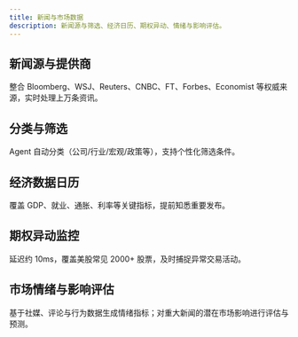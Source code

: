 ```yaml
---
title: 新闻与市场数据
description: 新闻源与筛选、经济日历、期权异动、情绪与影响评估。
---
```


## 新闻源与提供商
整合 Bloomberg、WSJ、Reuters、CNBC、FT、Forbes、Economist 等权威来源，实时处理上万条资讯。

## 分类与筛选
Agent 自动分类（公司/行业/宏观/政策等），支持个性化筛选条件。

## 经济数据日历
覆盖 GDP、就业、通胀、利率等关键指标，提前知悉重要发布。

## 期权异动监控
延迟约 10ms，覆盖美股常见 2000+ 股票，及时捕捉异常交易活动。

## 市场情绪与影响评估
基于社媒、评论与行为数据生成情绪指标；对重大新闻的潜在市场影响进行评估与预测。

